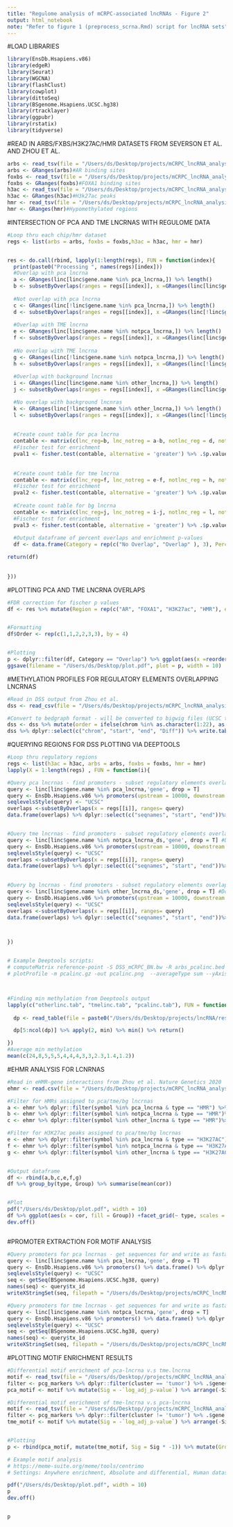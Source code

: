 ```yaml
---
title: "Regulome analysis of mCRPC-associated lncRNAs - Figure 2"
output: html_notebook
note: "Refer to figure 1 (preprocess_scrna.Rmd) script for lncRNA sets"
---
```


#LOAD LIBRARIES
```r
library(EnsDb.Hsapiens.v86)
library(edgeR)
library(Seurat)
library(WGCNA)
library(flashClust)
library(cowplot)
library(dittoSeq)
library(BSgenome.Hsapiens.UCSC.hg38)
library(rtracklayer)
library(ggpubr)
library(rstatix)
library(tidyverse)
```



#READ IN ARBS/FXBS/H3K27AC/HMR DATASETS FROM SEVERSON ET AL. AND ZHOU ET AL. 
```r
arbs <- read_tsv(file = "/Users/ds/Desktop/projects/mCRPC_lncRNA_analysis/data/AR.chip.hg38.bed", col_names = c("chr", "start", "end"))
arbs <- GRanges(arbs)#AR binding sites
foxbs <- read_tsv(file = "/Users/ds/Desktop/projects/mCRPC_lncRNA_analysis/data/FOXA1.chip.hg38.bed", col_names = c("chr", "start", "end"))
foxbs <- GRanges(foxbs)#FOXA1 binding sites
h3ac <- read_tsv(file = "/Users/ds/Desktop/projects/mCRPC_lncRNA_analysis/data/H3K27ac.chip.hg38.bed", col_names = c("chr", "start", "end"))
h3ac <- GRanges(h3ac)#H3k27ac peaks
hmr <- read_tsv(file = "/Users/ds/Desktop/projects/mCRPC_lncRNA_analysis/data/hmr.bed", col_names = c("chr", "start", "end"))
hmr <- GRanges(hmr)#Hypomethylated regions

```


#INTERSECTION OF PCA AND TME LNCRNAS WITH REGULOME DATA 
```r
#Loop thru each chip/hmr dataset
regs <- list(arbs = arbs, foxbs = foxbs,h3ac = h3ac, hmr = hmr)


res <- do.call(rbind, lapply(1:length(regs), FUN = function(index){
  print(paste0("Processing ", names(regs)[index]))
  #Overlap with pca lncrna
  a <- GRanges(linc[linc$gene.name %in% pca_lncrna,]) %>% length()
  b <- subsetByOverlaps(ranges = regs[[index]], x =GRanges(linc[linc$gene.name %in% pca_lncrna,]) ) %>% length()
  
  #Not overlap with pca lncrna
  c <- GRanges(linc[!linc$gene.name %in% pca_lncrna,]) %>% length()
  d <- subsetByOverlaps(ranges = regs[[index]], x =GRanges(linc[!linc$gene.name %in% pca_lncrna,]) ) %>% length()
  
  #Overlap with TME lncrna
  e <- GRanges(linc[linc$gene.name %in% notpca_lncrna,]) %>% length()
  f <- subsetByOverlaps(ranges = regs[[index]], x =GRanges(linc[linc$gene.name %in% notpca_lncrna,]) ) %>% length()
  
  #No overlap with TME lncrna
  g <- GRanges(linc[!linc$gene.name %in% notpca_lncrna,]) %>% length()
  h <- subsetByOverlaps(ranges = regs[[index]], x =GRanges(linc[!linc$gene.name %in% notpca_lncrna,]) ) %>% length()
  
  #Overlap with background lncrnas
  i <- GRanges(linc[linc$gene.name %in% other_lncrna,]) %>% length()
  j <- subsetByOverlaps(ranges = regs[[index]], x =GRanges(linc[linc$gene.name %in% other_lncrna,]) ) %>% length()

  #No overlap with background lncnras
  k <- GRanges(linc[!linc$gene.name %in% other_lncrna,]) %>% length()
  l <- subsetByOverlaps(ranges = regs[[index]], x =GRanges(linc[!linc$gene.name %in% other_lncrna,]) ) %>% length()
  
  
  #Create count table for pca lncrna
  contable <- matrix(c(lnc_reg=b, lnc_notreg = a-b, notlnc_reg = d, notlnc_notreg = c-d), 2, 2, dimnames = list(c("REG", "NREG"),c("LNC", "NLNC")))
  #Fischer test for enrichment
  pval1 <- fisher.test(contable, alternative = 'greater') %>% .$p.value
  
  
  #Create count table for tme lncrna
  contable <- matrix(c(lnc_reg=f, lnc_notreg = e-f, notlnc_reg = h, notlnc_notreg = g-h), 2, 2, dimnames = list(c("REG", "NREG"),c("LNC", "NLNC")))
  #Fischer test for enrichment
  pval2 <- fisher.test(contable, alternative = 'greater') %>% .$p.value
  
  #Create count table for bg lncrna
  contable <- matrix(c(lnc_reg=j, lnc_notreg = i-j, notlnc_reg = l, notlnc_notreg = k-l), 2, 2, dimnames = list(c("REG", "NREG"),c("LNC", "NLNC")))
  #Fischer test for enrichment
  pval3 <- fisher.test(contable, alternative = 'greater') %>% .$p.value
  
  #Output dataframe of percent overlaps and enrichment p-values
  df <- data.frame(Category = rep(c("No Overlap", "Overlap" ), 3), Percent = c((a-b)/a,b/a, (e-f)/e, f/e, (i-j)/i, j/i), Group = rep(c("Prostate-lncRNAs", "TME-lncRNAs", "Other lnRNAs"), each = 2 ), Pval= rep(c(pval1, pval2, pval3), each = 2), Total = rep(c(a,e,i),each = 2 ), Count = c((a-b),b, (e-f), f, (i-j), j), Region = rep(names(regs)[index], 6))

return(df)
  
  
}))


```

#PLOTTING PCA AND TME LNCRNA OVERLAPS
```r


  
#FDR correction for fischer p values
df <- res %>% mutate(Region = rep(c("AR", "FOXA1", "H3K27ac", "HMR"), each = 6))  %>% mutate(Adj.Pval = rep(p.adjust(unique(Pval)), each = 2)) %>% mutate(Sig = ifelse(Adj.Pval< 0.1, 1, 0.1)) %>% mutate(Group = paste0(Group, "\n n=", Total))


#Formatting 
df$Order <- rep(c(1,1,2,2,3,3), by = 4)


#Plotting
p <- dplyr::filter(df, Category == "Overlap") %>% ggplot(aes(x =reorder(Group, -Order), y = Percent, fill = Group)) +facet_grid(~ Region) + geom_col(width = 0.5)  + scale_fill_manual(values = c("darkgreen", "darkred", "navy")) + scale_alpha(range = c(0.5,1)) + ggsignif::geom_signif(y_position = c(0.8,0.8,0.8), annotation = c("ns" ,"*","*"),tip_length = 0.04, xmin = c(1,2,3), xmax = c(1,2,3), step_increase = 5 , textsize = 5) + xlab("Group") + theme_classic() + theme(axis.text.x = element_text( color="black", size=0, angle=45), text = element_text(size = 20))
ggsave(filename = "/Users/ds/Desktop/plot.pdf", plot = p, width = 10)


```


#METHYLATION PROFILES FOR REGULATORY ELEMENTS OVERLAPPING LNCRNAS
```r
#Read in DSS output from Zhou et al. 
dss <- read_csv(file = "/Users/ds/Desktop/projects/mCRPC_lncRNA_analysis/results/DSS_mCRPC_BN.csv", col_names = c("chrom", "start", "end", "Diff", "Stat"),col_types = cols(start = "c", end = "c") )

#Convert to bedgraph format - will be converted to bigwig files (UCSC tools) for deeptools plotting 
dss <- dss %>% mutate(order = ifelse(chrom %in% as.character(1:22), as.numeric(chrom), ifelse(chrom == "X", 23, 24)))  %>% arrange(order, start) %>% mutate(chrom = paste0("chr", chrom)) 
dss %>% dplyr::select(c("chrom", "start", "end", "Diff")) %>% write.table(file = "/Users/ds/Desktop/projects/mCRPC_lncRNA_analysis/results/DSS_mCRPC_BN.bedGraph", sep = "\t", row.names = F, col.names = F, quote = F)
```

#QUERYING REGIONS FOR DSS PLOTTING VIA DEEPTOOLS
```r
#Loop thru regulatory regions 
regs <- list(h3ac = h3ac, arbs = arbs, foxbs = foxbs, hmr = hmr)
lapply(X = 1:length(regs) , FUN = function(i){

#Query pca lncrnas - find promoters - subset regulatory elements overlapped with promoters - output regions as bed file    
query <- linc[linc$gene.name %in% pca_lncrna,'gene', drop = T] 
query <- EnsDb.Hsapiens.v86 %>% promoters(upstream = 10000, downstream = 10000) %>% data.frame() %>% dplyr::filter(gene_id %in% query) %>% GRanges()
seqlevelsStyle(query) <- "UCSC"
overlaps <-subsetByOverlaps(x = regs[[i]], ranges= query)
data.frame(overlaps) %>% dplyr::select(c("seqnames", "start", "end"))%>% write.table( file = paste0("/Users/ds/Desktop/projects/mCRPC_lncRNA_analysis/results/Deeptools/", names(regs)[i], "_pcalinc.bed"), sep = "\t", row.names = F, col.names = F, quote = F)


#Query tme lncrnas - find promoters - subset regulatory elements overlapped with promoters - output regions as bed file    
query <- linc[linc$gene.name %in% notpca_lncrna_ds,'gene', drop = T] #Downsampled to 91 to match number of pca lncrnas
query <- EnsDb.Hsapiens.v86 %>% promoters(upstream = 10000, downstream = 10000) %>% data.frame() %>% dplyr::filter(gene_id %in% query) %>% GRanges()
seqlevelsStyle(query) <- "UCSC"
overlaps <-subsetByOverlaps(x = regs[[i]], ranges= query)
data.frame(overlaps) %>% dplyr::select(c("seqnames", "start", "end"))%>% write.table( file = paste0("/Users/ds/Desktop/projects/mCRPC_lncRNA_analysis/results/Deeptools/", names(regs)[i], "_tmelinc.bed"), sep = "\t", row.names = F, col.names = F, quote = F)
 

#Query bg lncrnas - find promoters - subset regulatory elements overlapped with promoters - output regions as bed file    
query <- linc[linc$gene.name %in% other_lncrna_ds,'gene', drop = T] #Downsampled to 91 to match number of pca lncrnas
query <- EnsDb.Hsapiens.v86 %>% promoters(upstream = 10000, downstream = 10000) %>% data.frame() %>% dplyr::filter(gene_id %in% query) %>% GRanges()
seqlevelsStyle(query) <- "UCSC"
overlaps <-subsetByOverlaps(x = regs[[i]], ranges= query)
data.frame(overlaps) %>% dplyr::select(c("seqnames", "start", "end"))%>% write.table( file = paste0("/Users/ds/Desktop/projects/mCRPC_lncRNA_analysis/results/Deeptools/", names(regs)[i], "_otherlinc.bed"), sep = "\t", row.names = F, col.names = F, quote = F)



})


# Example Deeptools scripts: 
# computeMatrix reference-point -S DSS_mCRPC_BN.bw -R arbs_pcalinc.bed foxbs_pcalinc.bed h3ac_pcalinc.bed hmr_pcalinc.bed --referencePoint center -a 10000 -b 10000 -o pcalinc.gz --sortRegions no
# plotProfile -m pcalinc.gz -out pcalinc.png  --averageType sum --yAxisLabel "Differential methylation" --regionsLabel AR FOXA1 H3K27ac HMR --samplesLabel "Prostate lncRNAs"



#Finding min methylation from Deeptools output
lapply(c("otherlinc.tab", "tmelinc.tab", "pcalinc.tab"), FUN = function(i){
  
  dp <- read_table(file = paste0("/Users/ds/Desktop/projects/lncRNA/results/Deeptools/", i), skip = 1 )

  dp[5:ncol(dp)] %>% apply(2, min) %>% min() %>% return()

})
#Average min methylation
mean(c(24,8,5,5,5,4,4,4,3,3,2.3,1.4,1.2))


```


#EHMR ANALYSIS FOR LCNRNAS
```r

#Read in eHMR-gene interactions from Zhou et al. Nature Genetics 2020
ehmr <- read.csv(file = "/Users/ds/Desktop/projects/mCRPC_lncRNA_analysis/data/ehmr.csv", header = T)

#Filter for HMRs assigned to pca/tme/bg lncrnas
a <- ehmr %>% dplyr::filter(symbol %in% pca_lncrna & type == "HMR") %>% arrange(pval) %>% group_by(symbol) %>% dplyr::slice(1) %>% mutate(Group = "Prostate lncRNAs")
b <- ehmr %>% dplyr::filter(symbol %in% notpca_lncrna & type == "HMR")%>% arrange(pval) %>% group_by(symbol) %>% dplyr::slice(1) %>% mutate(Group = "TME lncRNAs")
c <- ehmr %>% dplyr::filter(symbol %in% other_lncrna & type == "HMR")%>% arrange(pval) %>% group_by(symbol) %>% dplyr::slice(1) %>% mutate(Group = "Other lncRNAs")

#Filter for H3K27ac peaks assigned to pca/tme/bg lncrnas
e <- ehmr %>% dplyr::filter(symbol %in% pca_lncrna & type == "H3K27AC") %>% arrange(pval) %>% group_by(symbol) %>% dplyr::slice(1) %>% mutate(Group = "Prostate lncRNAs")
f <- ehmr %>% dplyr::filter(symbol %in% notpca_lncrna & type == "H3K27AC")%>% arrange(pval) %>% group_by(symbol) %>% dplyr::slice(1) %>% mutate(Group = "TME lncRNAs")
g <- ehmr %>% dplyr::filter(symbol %in% other_lncrna & type == "H3K27AC")%>% arrange(pval) %>% group_by(symbol) %>% dplyr::slice(1) %>% mutate(Group = "Other lncRNAs")


#Output dataframe
df <- rbind(a,b,c,e,f,g) 
df %>% group_by(type, Group) %>% summarise(mean(cor))


#Plot
pdf("/Users/ds/Desktop/plot.pdf", width = 10)
df %>% ggplot(aes(x = cor, fill = Group)) +facet_grid(~ type, scales = 'free') + geom_density(alpha = 0.5) + xlab("Correlation between methylation v.s gene expression") + scale_fill_manual(values = c("darkgreen", "darkred", "navy")) + theme_classic() + theme(axis.text.x = element_text( color="black", size=10, angle=0), text = element_text(size = 20))
dev.off()



```


#PROMOTER EXTRACTION FOR MOTIF ANALYSIS
```r
#Query promoters for pca lncrnas - get sequences for and write as fasta file for each transcript
query <- linc[linc$gene.name %in% pca_lncrna,'gene', drop = T] 
query <- EnsDb.Hsapiens.v86 %>% promoters() %>% data.frame() %>% dplyr::filter(gene_id %in% query) %>% GRanges()
seqlevelsStyle(query) <- "UCSC"
seq <- getSeq(BSgenome.Hsapiens.UCSC.hg38, query)
names(seq) <- query$tx_id
writeXStringSet(seq, filepath = "/Users/ds/Desktop/projects/mCRPC_lncRNA_analysis/data/Motif/pca_lncrna.fa")

#Query promoters for tme lncrnas - get sequences for and write as fasta file for each transcript
query <- linc[linc$gene.name %in% notpca_lncrna,'gene', drop = T] 
query <- EnsDb.Hsapiens.v86 %>% promoters() %>% data.frame() %>% dplyr::filter(gene_id %in% query) %>% GRanges()
seqlevelsStyle(query) <- "UCSC"
seq <- getSeq(BSgenome.Hsapiens.UCSC.hg38, query)
names(seq) <- query$tx_id
writeXStringSet(seq, filepath = "/Users/ds/Desktop/projects/mCRPC_lncRNA_analysis/data/Motif/tme_lncrna.fa")


```


#PLOTTING MOTIF ENRICHMENT RESULTS
```r
#Differential motif enrichment of pca-lncrna v.s tme.lncrna
motif <- read_tsv(file = "/Users/ds/Desktop//projects/mCRPC_lncRNA_analysis/data/Motif/centrimo (5).tsv", col_names = T)#Read in results
filter <- pcg_markers %>% dplyr::filter(cluster == 'tumor') %>% .$gene#Select prostate pcg
pca_motif <- motif %>% mutate(Sig = -`log_adj_p-value`) %>% arrange(-Sig) %>% mutate(TF = gsub(pattern = "_HUMAN.*", replacement = "", x = motif_id)) %>% dplyr::filter(TF %in% c("ANDR","NKX31", filter)) %>% head(n=10) #Top 20 motifs for TF enriched in prostate cells

#Differential motif enrichment of tme-lncrna v.s pca-lncrna
motif <- read_tsv(file = "/Users/ds/Desktop//projects/mCRPC_lncRNA_analysis/data/Motif/centrimo (6).tsv", col_names = T)
filter <- pcg_markers %>% dplyr::filter(cluster != 'tumor') %>% .$gene
tme_motif <- motif %>% mutate(Sig = -`log_adj_p-value`) %>% arrange(-Sig) %>% mutate(TF = gsub(pattern = "_HUMAN.*", replacement = "", x = motif_id)) %>% dplyr::filter(TF %in% c( filter))%>% head(n=10) #Top 20 motifs for TF enriched in TME cells


#Plotting
p <- rbind(pca_motif, mutate(tme_motif, Sig = Sig * -1)) %>% mutate(Group = ifelse(Sig > 0, "PCa lncRNA", "TME lncRNA")) %>% ggplot(aes(y = reorder(TF, Sig), x = Sig, fill = Group)) + geom_col() + xlim(c(-100,100)) + scale_x_continuous(breaks = seq(-100,100,10),labels = seq(-100,100,10) %>% abs()) + ylab("TF Motif") + scale_fill_manual(values = c("darkred", "navy")) + theme_classic() + xlab("-log10(Adj Pvalue)") + theme( text = element_text(size = 20))

# Example motif analysis
# https://meme-suite.org/meme/tools/centrimo
# Settings: Anywhere enrichment, Absolute and differential, Human dataset (HOCOMOCO HUMAN V11 CORE)

pdf("/Users/ds/Desktop/plot.pdf", width = 10)
p
dev.off()


p
```


